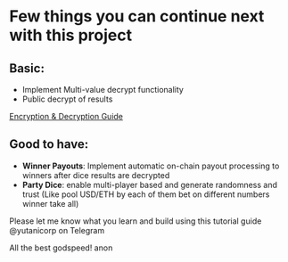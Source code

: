 # Few things you can continue next with this project

## Basic: 
- Implement Multi-value decrypt functionality
- Public decrypt of results

 [Encryption & Decryption Guide](http://localhost:5173/getting-started#encryption--decryption)
## Good to have:
- **Winner Payouts**: Implement automatic on-chain payout processing to winners after dice results are decrypted
- **Party Dice**: enable multi-player based and generate randomness and trust (Like pool USD/ETH by each of them bet on different numbers winner take all)


Please let me know what you learn and build using this tutorial guide 
@yutanicorp on Telegram

All the best godspeed! anon